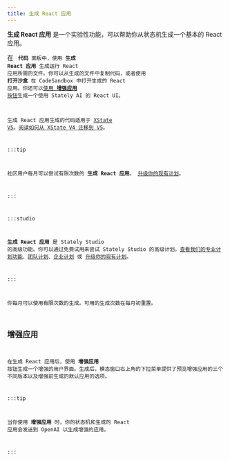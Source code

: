 ```yaml
---
title: 生成 React 应用
---
```


**生成 React 应用** 是一个实验性功能，可以帮助你从状态机生成一个基本的 React 应用。

在 <Code size={18} /> **代码** 面板中，使用 **生成 React 应用** 生成运行 React 应用所需的文件。你可以从生成的文件中复制代码，或者使用 **打开沙盒** 在 CodeSandbox 中打开生成的 React 应用。你还可以[使用 **增强应用** 按钮](#enhance-app)生成一个使用 Stately AI 的 React UI。

生成 React 应用生成的代码适用于 [XState V5](xstate.mdx)。[阅读如何从 XState V4 迁移到 V5](migration.mdx)。

:::tip

社区用户每月可以尝试有限次数的 **生成 React 应用**。 [升级你的现有计划](https://stately.ai/registry/billing)。

:::

:::studio

**生成 React 应用** 是 Stately Studio 的高级功能。你可以通过免费试用来尝试 Stately Studio 的高级计划。[查看我们的专业计划功能](studio-pro-plan.mdx)、[团队计划](studio-team-plan.mdx)、[企业计划](studio-enterprise-plan.mdx) 或 [升级你的现有计划](https://stately.ai/registry/billing)。

:::

你每月可以使用有限次数的生成。可用的生成次数在每月初重置。

## 增强应用

在生成 React 应用后，使用 **增强应用** 按钮生成一个增强的用户界面。生成后，模态窗口右上角的下拉菜单提供了预览增强应用的三个不同版本以及增强前生成的默认应用的选项。

:::tip

当你使用 **增强应用** 时，你的状态机和生成的 React 应用会发送到 OpenAI 以生成增强的应用。

:::